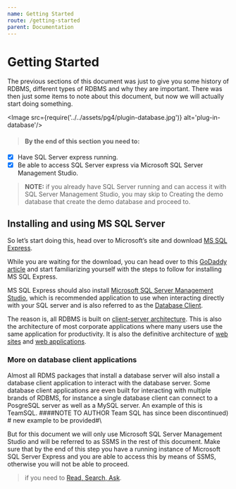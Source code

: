 ```yaml
---
name: Getting Started
route: /getting-started
parent: Documentation
---
```




# Getting Started

The previous sections of this document was just to give you some history of RDBMS, different types of RDBMS and why they are important. There was then just some items to note about this document, but now we will actually start doing something.

<Image src={require('../../assets/pg4/plugin-database.jpg')} alt='plug-in-database'/>

> #### By the end of this section you need to: 
- [x] Have SQL Server express running.
- [x] Be able to access SQL Server express via Microsoft SQL Server Management Studio.

> __NOTE:__ if you already have SQL Server running and can access it with SQL Server Management Studio, you may skip to Creating the demo database that create the demo database and proceed to.

## Installing and using MS SQL Server

So let’s start doing this, head over to Microsoft’s site and download [MS SQL Express](https://www.microsoft.com/en-us/sql-server/sql-server-editions-express).

While you are waiting for the download, you can head over to this [GoDaddy article](https://za.godaddy.com/help/install-microsoft-sql-server-express-16624) and start familiarizing yourself with the steps to follow for installing MS SQL Express.

MS SQL Express should also install [Microsoft SQL Server Management Studio](https://docs.microsoft.com/en-us/sql/ssms/sql-server-management-studio-ssms?view=sql-server-2017), which is recommended application to use when interacting directly with your SQL server and is also referred to as the [Database Client](https://en.wikipedia.org/wiki/Database_connection).

The reason is, all RDBMS is built on [client-server architecture](https://en.wikipedia.org/wiki/Client–server_model). This is also the architecture of most corporate applications where many users use the same application for productivity. It is also the definitive architecture of [web sites](https://en.wikipedia.org/wiki/Client–server_model) and [web applications](https://en.wikipedia.org/wiki/Web_application).

### **More on database client applications**

Almost all RDMS packages that install a database server will also install a database client application to interact with the database server. Some database client applications are even built for interacting with multiple brands of RDBMS, for instance a single database client can connect to a PosgreSQL server as well as a MySQL server. An example of this is TeamSQL. ####NOTE TO AUTHOR Team SQL has since been discontinued) # new example to be provided#\

But for this document we will only use Microsoft SQL Server Management Studio and will be referred to as SSMS in the rest of this document. Make sure that by the end of this step you have a running instance of Microsoft SQL Server Express and you are able to access this by means of SSMS, otherwise you will not be able to proceed.

> if you need to [Read, Search, Ask](https://www.freecodecamp.org/forum/t/the-read-search-ask-methodology-for-getting-unstuck/137307 "Read Search Ask").